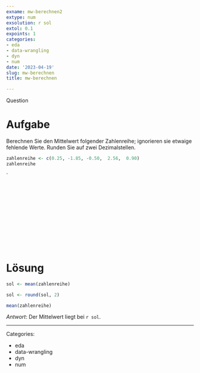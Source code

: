 ```yaml
---
exname: mw-berechnen2
extype: num
exsolution: r sol
extol: 0.1
expoints: 1
categories:
- eda
- data-wrangling
- dyn
- num
date: '2023-04-19'
slug: mw-berechnen
title: mw-berechnen

---
```



Question

# Aufgabe


Berechnen Sie den Mittelwert folgender Zahlenreihe; ignorieren sie etwaige fehlende Werte. Runden Sie auf zwei Dezimalstellen.


```r
zahlenreihe <- c(0.25, -1.85, -0.50,  2.56,  0.90)
zahlenreihe
```


`







</br>
</br>
</br>
</br>
</br>
</br>
</br>
</br>
</br>
</br>

# Lösung



```r
sol <- mean(zahlenreihe)

sol <- round(sol, 2)
```


```r
mean(zahlenreihe)
```


*Antwort*: Der Mittelwert liegt bei `r sol`.







---

Categories: 

- eda
- data-wrangling
- dyn
- num

